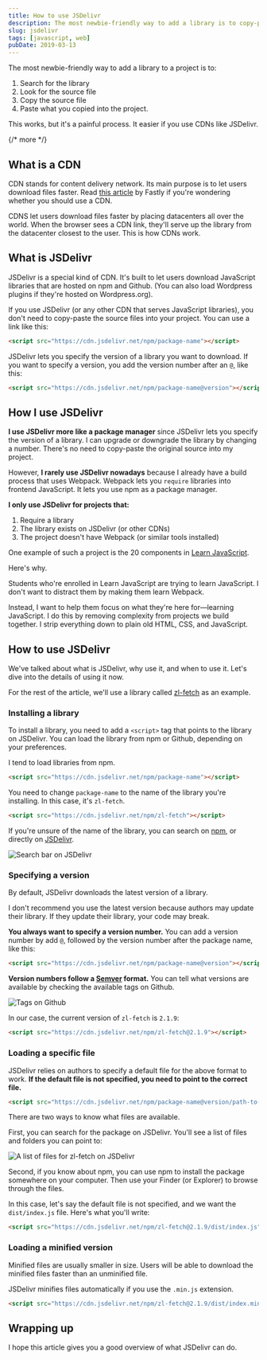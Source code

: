 ```yaml
---
title: How to use JSDelivr
description: The most newbie-friendly way to add a library is to copy-paste the source code into the project. But there's a easier way if you use CDNs like JSDelivr.
slug: jsdelivr
tags: [javascript, web]
pubDate: 2019-03-13
---
```


The most newbie-friendly way to add a library to a project is to:

1. Search for the library
2. Look for the source file
3. Copy the source file
4. Paste what you copied into the project.

This works, but it's a painful process. It easier if you use CDNs like JSDelivr.

{/* more */}

## What is a CDN

CDN stands for content delivery network. Its main purpose is to let users download files faster. Read [this article][1] by Fastly if you're wondering whether you should use a CDN.

CDNS let users download files faster by placing datacenters all over the world. When the browser sees a CDN link, they'll serve up the library from the datacenter closest to the user. This is how CDNs work.

## What is JSDelivr

JSDelivr is a special kind of CDN. It's built to let users download JavaScript libraries that are hosted on npm and Github. (You can also load Wordpress plugins if they're hosted on Wordpress.org).

If you use JSDelivr (or any other CDN that serves JavaScript libraries), you don't need to copy-paste the source files into your project. You can use a link like this:

```html
<script src="https://cdn.jsdelivr.net/npm/package-name"></script>
```

JSDelivr lets you specify the version of a library you want to download. If you want to specify a version, you add the version number after an `@`, like this:

```html
<script src="https://cdn.jsdelivr.net/npm/package-name@version"></script>
```

## How I use JSDelivr

**I use JSDelivr more like a package manager** since JSDelivr lets you specify the version of a library. I can upgrade or downgrade the library by changing a number. There's no need to copy-paste the original source into my project.

However, **I rarely use JSDelivr nowadays** because I already have a build process that uses Webpack. Webpack lets you `require` libraries into frontend JavaScript. It lets you use npm as a package manager.

**I only use JSDelivr for projects that:**

1. Require a library
2. The library exists on JSDelivr (or other CDNs)
3. The project doesn't have Webpack (or similar tools installed)

One example of such a project is the 20 components in [Learn JavaScript][2].

Here's why.

Students who're enrolled in Learn JavaScript are trying to learn JavaScript. I don't want to distract them by making them learn Webpack.

Instead, I want to help them focus on what they're here for—learning JavaScript. I do this by removing complexity from projects we build together. I strip everything down to plain old HTML, CSS, and JavaScript.

## How to use JSDelivr

We've talked about what is JSDelivr, why use it, and when to use it. Let's dive into the details of using it now.

For the rest of the article, we'll use a library called [zl-fetch][3] as an example.

### Installing a library

To install a library, you need to add a `<script>` tag that points to the library on JSDelivr. You can load the library from npm or Github, depending on your preferences.

I tend to load libraries from npm.

```html
<script src="https://cdn.jsdelivr.net/npm/package-name"></script>
```

You need to change `package-name` to the name of the library you're installing. In this case, it's `zl-fetch`.

```html
<script src="https://cdn.jsdelivr.net/npm/zl-fetch"></script>
```

If you're unsure of the name of the library, you can search on [npm][4], or directly on [JSDelivr][5].

<Image
  src='/images/2019/jsdelivr/search-jsdelivr.png'
  alt='Search bar on JSDelivr'
/>

### Specifying a version

By default, JSDelivr downloads the latest version of a library.

I don't recommend you use the latest version because authors may update their library. If they update their library, your code may break.

**You always want to specify a version number.** You can add a version number by add `@`, followed by the version number after the package name, like this:

```html
<script src="https://cdn.jsdelivr.net/npm/package-name@version"></script>
```

**Version numbers follow a [Semver][6] format.** You can tell what versions are available by checking the available tags on Github.

<Image src='/images/2019/jsdelivr/tags.png' alt='Tags on Github' />

In our case, the current version of `zl-fetch` is `2.1.9`:

```html
<script src="https://cdn.jsdelivr.net/npm/zl-fetch@2.1.9"></script>
```

### Loading a specific file

JSDelivr relies on authors to specify a default file for the above format to work. **If the default file is not specified, you need to point to the correct file.**

```html
<script src="https://cdn.jsdelivr.net/npm/package-name@version/path-to-file"></script>
```

There are two ways to know what files are available.

First, you can search for the package on JSDelivr. You'll see a list of files and folders you can point to:

<Image
  src='/images/2019/jsdelivr/files.png'
  alt='A list of files for zl-fetch on JSDelivr'
/>

Second, if you know about npm, you can use npm to install the package somewhere on your computer. Then use your Finder (or Explorer) to browse through the files.

In this case, let's say the default file is not specified, and we want the `dist/index.js` file. Here's what you'll write:

```html
<script src="https://cdn.jsdelivr.net/npm/zl-fetch@2.1.9/dist/index.js"></script>
```

### Loading a minified version

Minified files are usually smaller in size. Users will be able to download the minified files faster than an unminified file.

JSDelivr minifies files automatically if you use the `.min.js` extension.

```html
<script src="https://cdn.jsdelivr.net/npm/zl-fetch@2.1.9/dist/index.min.js"></script>
```

## Wrapping up

I hope this article gives you a good overview of what JSDelivr can do.

[1]: https://www.fastly.com/blog/why-you-should-use-content-delivery-network
[2]: https://learnjavascript.today
[3]: https://github.com/zellwk/zl-fetch
[4]: https://www.npmjs.com
[5]: https://www.jsdelivr.com
[6]: https://zellwk.com/blog/semantic-versioning/
